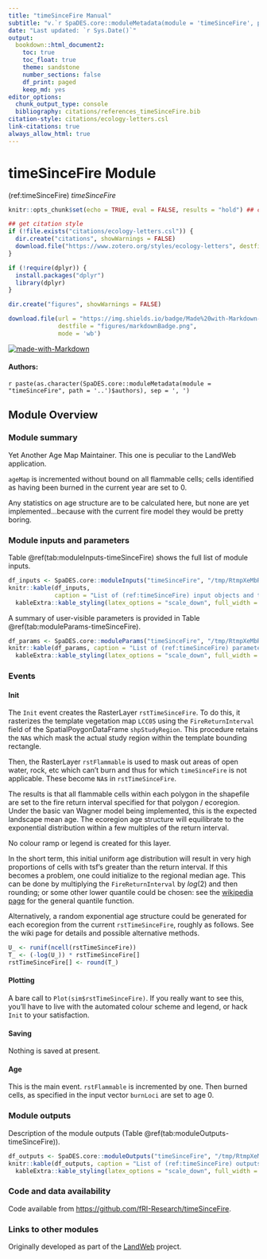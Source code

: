 ```yaml
---
title: "timeSinceFire Manual"
subtitle: "v.`r SpaDES.core::moduleMetadata(module = 'timeSinceFire', path = '..')$version`"
date: "Last updated: `r Sys.Date()`"
output:
  bookdown::html_document2:
    toc: true
    toc_float: true
    theme: sandstone
    number_sections: false
    df_print: paged
    keep_md: yes
editor_options:
  chunk_output_type: console
  bibliography: citations/references_timeSinceFire.bib
citation-style: citations/ecology-letters.csl
link-citations: true
always_allow_html: true
---
```


# timeSinceFire Module

<!-- the following are text references used in captions for LaTeX compatibility -->
(ref:timeSinceFire) *timeSinceFire*

```r
knitr::opts_chunk$set(echo = TRUE, eval = FALSE, results = "hold") ## change to eval = TRUE if all chunks are to be evaluated

## get citation style
if (!file.exists("citations/ecology-letters.csl")) {
  dir.create("citations", showWarnings = FALSE)
  download.file("https://www.zotero.org/styles/ecology-letters", destfile = "citations/ecology-letters.csl")
}

if (!require(dplyr)) {
  install.packages("dplyr")
  library(dplyr)
}

dir.create("figures", showWarnings = FALSE)

download.file(url = "https://img.shields.io/badge/Made%20with-Markdown-1f425f.png",
              destfile = "figures/markdownBadge.png",
              mode = 'wb')
```

[![made-with-Markdown](figures/markdownBadge.png)](http://commonmark.org)

<!-- if knitting to pdf remember to add the pandoc_args: ["--extract-media", "."] option to yml in order to get the badge images -->

#### Authors:

`r paste(as.character(SpaDES.core::moduleMetadata(module = "timeSinceFire", path = '..')$authors), sep = ', ')`
<!-- ideally separate authors with new lines, '\n' not working -->

## Module Overview

### Module summary

Yet Another Age Map Maintainer.
This one is peculiar to the LandWeb application.

`ageMap` is incremented without bound on all flammable cells;
cells identified as having been burned in the current year are set to 0.

Any statistics on age structure are to be calculated here, but none are yet implemented...because with the current fire model they would be pretty boring. 

### Module inputs and parameters

Table \@ref(tab:moduleInputs-timeSinceFire) shows the full list of module inputs.

```r
df_inputs <- SpaDES.core::moduleInputs("timeSinceFire", "/tmp/RtmpXeMbR7")
knitr::kable(df_inputs,
             caption = "List of (ref:timeSinceFire) input objects and their description.") %>%
  kableExtra::kable_styling(latex_options = "scale_down", full_width = TRUE)
```

A summary of user-visible parameters is provided in Table \@ref(tab:moduleParams-timeSinceFire).

```r
df_params <- SpaDES.core::moduleParams("timeSinceFire", "/tmp/RtmpXeMbR7")
knitr::kable(df_params, caption = "List of (ref:timeSinceFire) parameters and their description.") %>%
  kableExtra::kable_styling(latex_options = "scale_down", full_width = TRUE)
```

### Events

#### Init

The `Init` event creates the RasterLayer `rstTimeSinceFire`.
To do this, it rasterizes the template vegetation map `LCC05` using the `FireReturnInterval` field of the SpatialPoygonDataFrame `shpStudyRegion`.
This procedure retains the `NA`s which mask the actual study region within the template bounding rectangle. 

Then, the RasterLayer `rstFlammable` is used to mask out areas of open water, rock, etc which can't burn and thus for which `timeSinceFire` is not applicable.
These become `NA`s in `rstTimeSinceFire`. 

The results is that all flammable cells within each polygon in the shapefile are set to the fire return interval specified for that polygon / ecoregion.
Under the basic van Wagner model being implemented, this is the expected landscape mean age.
The ecoregion age structure will equilibrate to the exponential distribution within a few multiples of the return interval. 

No colour ramp or legend is created for this layer.

In the short term, this initial uniform age distribution will result in very high proportions of cells with tsf's greater than the return interval.
If this becomes a problem, one could initialize to the regional median age.
This can be done by multiplying the `FireReturnInterval` by $log(2)$ and then rounding; or some other lower quantile could be chosen: see the [wikipedia page](https://en.wikipedia.org/wiki/Exponential_distribution) for the general quantile function.

Alternatively, a random exponential age structure could be generated for each ecoregion from the current `rstTimeSinceFire`, roughly as follows.
See the wiki page for details and possible alternative methods.

```r
U_ <- runif(ncell(rstTimeSinceFire))
T_ <- (-log(U_)) * rstTimeSinceFire[]
rstTimeSinceFire[] <- round(T_)
```

#### Plotting

A bare call to `Plot(sim$rstTimeSinceFire)`.
If you really want to see this, you'll have to live with the automated colour scheme and legend, or hack `Init` to your satisfaction.

#### Saving

Nothing is saved at present. 

#### Age

This is the main event. `rstFlammable` is incremented by one.
Then burned cells, as specified in the input vector `burnLoci` are set to age 0.

### Module outputs

Description of the module outputs (Table \@ref(tab:moduleOutputs-timeSinceFire)).

```r
df_outputs <- SpaDES.core::moduleOutputs("timeSinceFire", "/tmp/RtmpXeMbR7")
knitr::kable(df_outputs, caption = "List of (ref:timeSinceFire) outputs and their description.") %>%
  kableExtra::kable_styling(latex_options = "scale_down", full_width = TRUE)
```

### Code and data availability

Code available from <https://github.com/fRI-Research/timeSinceFire>.

### Links to other modules

Originally developed as part of the [LandWeb](https://github.com/PredictiveEcology/LandWeb) project.
